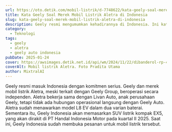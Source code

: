 ```yaml
---
url: https://oto.detik.com/mobil-listrik/d-7748622/kata-geely-soal-merek-mobil-listrik-aletra-di-indonesia
title: Kata Geely Soal Merek Mobil Listrik Aletra di Indonesia
slug: kata-geely-soal-merek-mobil-listrik-aletra-di-indonesia
description: Geely resmi mengumumkan kehadirannya di Indonesia. Ini kata Geely soal merek mobil listrik Aletra di Indonesia.
category:
  - Teknologi
tags:
  - geely
  - aletra
  - geely auto indonesia
pubDate: 2025-01-24
cover: https://awsimages.detik.net.id/api/wm/2024/11/22/dibanderol-rp-400-jutaan-ini-aletra-l8-ev-yang-jadi-penantang-byd-m6-4_169.jpeg?wid=54&w=650&v=1&t=jpeg
coverAlt: Mobil listrik Aletra. Foto Pradita Utama
author: MixtralAI
---
```

Geely resmi masuk Indonesia dengan komitmen serius. Geely dan merek mobil listrik Aletra, meski terkait dengan Geely Group, beroperasi secara independen. Aletra bekerja sama dengan Livan Auto, anak perusahaan Geely, tetapi tidak ada hubungan operasional langsung dengan Geely Auto. Aletra sudah menawarkan model L8 EV dalam dua varian baterai. Sementara itu, Geely Indonesia akan memasarkan SUV listrik kompak EX5, yang akan dirakit di PT Handal Indonesia Motor pada kuartal II 2025. Saat ini, Geely Indonesia sudah membuka pesanan untuk mobil listrik tersebut.
